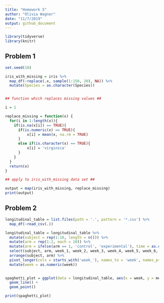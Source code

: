 ```yaml
---
title: "Homework 5"
author: "Olivia Wagner"
date: "11/7/2019"
output: github_document
---
```



```r
library(tidyverse)
library(knitr)
```


## Problem 1 ##
```r
set.seed(10)

iris_with_missing = iris %>% 
  map_df(~replace(.x, sample(1:150, 20), NA)) %>%
  mutate(Species = as.character(Species))


## function which replaces missing values ##

i = 1

replace_missing = function(x) {
  for(i in 1:length(x)){
    if(is.na(x[i]) == TRUE){
      if(is.numeric(x) == TRUE){
          x[i] = mean(x, na.rm = TRUE)
      }
      else if(is.character(x) == TRUE){
          x[i] = 'virginica'
      } 
    }
  }
  return(x)
}

## apply to iris_with_missing data set ##

output = map(iris_with_missing, replace_missing)
print(output)

```


## Problem 2 ##

```r

longitudinal_table = list.files(path = '.', pattern = '*.csv') %>%
  map_df(~read_csv(.))

longitudinal_table = longitudinal_table %>%
  mutate(subject = rep(1:10, length = n())) %>%
  mutate(arm = rep(1:2, each = 10)) %>%
  mutate(arm = ifelse(arm == 1, 'control', 'experimental'), time = as.character(arm)) %>% 
  select(subject, arm, week_1, week_2, week_3, week_4, week_5, week_6, week_7, week_8)%>%
  arrange(subject, arm) %>%
  pivot_longer(cols = starts_with('week_'), names_to = 'week', names_prefix = 'week_', values_to =   'measurement') %>%
  mutate(week = as.numeric(week)) 
 

spaghetti_plot = ggplot(data = longitudinal_table, aes(x = week, y = measurement, group = interaction(arm, subject), color = factor(arm))) +
  geom_line() +
  geom_point()

print(spaghetti_plot)


```

